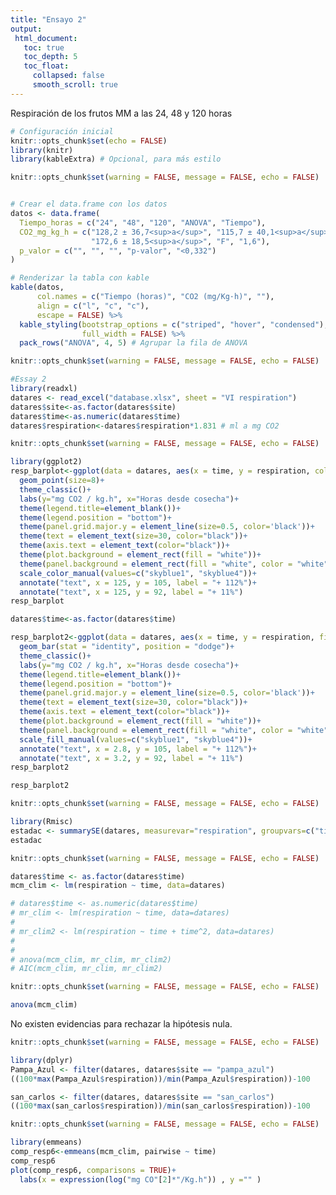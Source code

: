 ```yaml
---
title: "Ensayo 2"
output:
 html_document:
   toc: true
   toc_depth: 5
   toc_float:
     collapsed: false
     smooth_scroll: true
---
```


Respiración de los frutos MM a las 24, 48 y 120 horas

```r
# Configuración inicial
knitr::opts_chunk$set(echo = FALSE)
library(knitr)
library(kableExtra) # Opcional, para más estilo
```

```r
knitr::opts_chunk$set(warning = FALSE, message = FALSE, echo = FALSE)


# Crear el data.frame con los datos
datos <- data.frame(
  Tiempo_horas = c("24", "48", "120", "ANOVA", "Tiempo"),
  CO2_mg_kg_h = c("128,2 ± 36,7<sup>a</sup>", "115,7 ± 40,1<sup>a</sup>", 
                  "172,6 ± 18,5<sup>a</sup>", "F", "1,6"),
  p_valor = c("", "", "", "p-valor", "<0,332")
)

# Renderizar la tabla con kable
kable(datos, 
      col.names = c("Tiempo (horas)", "CO2 (mg/Kg·h)", ""), 
      align = c("l", "c", "c"), 
      escape = FALSE) %>%
  kable_styling(bootstrap_options = c("striped", "hover", "condensed"), 
                full_width = FALSE) %>%
  pack_rows("ANOVA", 4, 5) # Agrupar la fila de ANOVA

```

```r
knitr::opts_chunk$set(warning = FALSE, message = FALSE, echo = FALSE)

#Essay 2
library(readxl)
datares <- read_excel("database.xlsx", sheet = "VI respiration")
datares$site<-as.factor(datares$site)
datares$time<-as.numeric(datares$time)
datares$respiration<-datares$respiration*1.831 # ml a mg CO2

```

```r
knitr::opts_chunk$set(warning = FALSE, message = FALSE, echo = FALSE)

library(ggplot2)
resp_barplot<-ggplot(data = datares, aes(x = time, y = respiration, color=site))+
  geom_point(size=8)+
  theme_classic()+
  labs(y="mg CO2 / kg.h", x="Horas desde cosecha")+
  theme(legend.title=element_blank())+
  theme(legend.position = "bottom")+
  theme(panel.grid.major.y = element_line(size=0.5, color='black'))+
  theme(text = element_text(size=30, color="black"))+
  theme(axis.text = element_text(color="black"))+
  theme(plot.background = element_rect(fill = "white"))+
  theme(panel.background = element_rect(fill = "white", color = "white"))+
  scale_color_manual(values=c("skyblue1", "skyblue4"))+
  annotate("text", x = 125, y = 105, label = "+ 112%")+
  annotate("text", x = 125, y = 92, label = "+ 11%")
resp_barplot

datares$time<-as.factor(datares$time)

resp_barplot2<-ggplot(data = datares, aes(x = time, y = respiration, fill=site))+
  geom_bar(stat = "identity", position = "dodge")+
  theme_classic()+
  labs(y="mg CO2 / kg.h", x="Horas desde cosecha")+
  theme(legend.title=element_blank())+
  theme(legend.position = "bottom")+
  theme(panel.grid.major.y = element_line(size=0.5, color='black'))+
  theme(text = element_text(size=30, color="black"))+
  theme(axis.text = element_text(color="black"))+
  theme(plot.background = element_rect(fill = "white"))+
  theme(panel.background = element_rect(fill = "white", color = "white"))+
  scale_fill_manual(values=c("skyblue1", "skyblue4"))+
  annotate("text", x = 2.8, y = 105, label = "+ 112%")+
  annotate("text", x = 3.2, y = 92, label = "+ 11%")
resp_barplot2

resp_barplot2

```

```r
knitr::opts_chunk$set(warning = FALSE, message = FALSE, echo = FALSE)

library(Rmisc)
estadac <- summarySE(datares, measurevar="respiration", groupvars=c("time"))
estadac

```

```r
knitr::opts_chunk$set(warning = FALSE, message = FALSE, echo = FALSE)

datares$time <- as.factor(datares$time)
mcm_clim <- lm(respiration ~ time, data=datares)

# datares$time <- as.numeric(datares$time)
# mr_clim <- lm(respiration ~ time, data=datares)
# 
# mr_clim2 <- lm(respiration ~ time + time^2, data=datares)
# 
# 
# anova(mcm_clim, mr_clim, mr_clim2)
# AIC(mcm_clim, mr_clim, mr_clim2)
```

```r
knitr::opts_chunk$set(warning = FALSE, message = FALSE, echo = FALSE)

anova(mcm_clim)

```

No existen evidencias para rechazar la hipótesis nula.

```r
knitr::opts_chunk$set(warning = FALSE, message = FALSE, echo = FALSE)

library(dplyr)
Pampa_Azul <- filter(datares, datares$site == "pampa_azul") 
((100*max(Pampa_Azul$respiration))/min(Pampa_Azul$respiration))-100

san_carlos <- filter(datares, datares$site == "san_carlos") 
((100*max(san_carlos$respiration))/min(san_carlos$respiration))-100

```

```r
knitr::opts_chunk$set(warning = FALSE, message = FALSE, echo = FALSE)

library(emmeans)
comp_resp6<-emmeans(mcm_clim, pairwise ~ time)
comp_resp6
plot(comp_resp6, comparisons = TRUE)+ 
  labs(x = expression(log("mg CO"[2]*"/Kg.h")) , y ="" )

```

